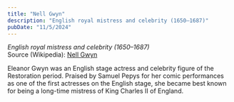 ```yaml
---
title: "Nell Gwyn"
description: "English royal mistress and celebrity (1650–1687)"
pubDate: "11/5/2024"
---
```


*English royal mistress and celebrity (1650–1687)*  
Source (Wikipedia): [Nell Gwyn][1]

Eleanor Gwyn was an English stage actress and celebrity figure of the Restoration period. Praised by Samuel Pepys for her comic performances as one of the first actresses on the English stage, she became best known for being a long-time mistress of King Charles II of England.

[1]: https://en.wikipedia.org/wiki/Nell_Gwyn
